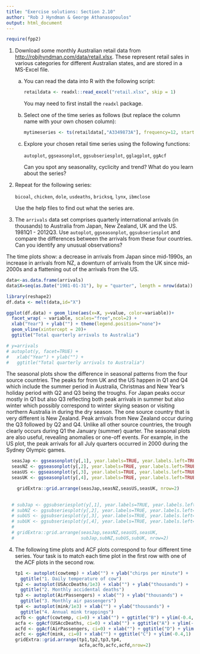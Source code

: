```yaml
---
title: "Exercise solutions: Section 2.10"
author: "Rob J Hyndman & George Athanasopoulos"
output: html_document
---
```

```r
require(fpp2)
```


1. Download some monthly Australian retail data from [http://robjhyndman.com/data/retail.xlsx](http://robjhyndman.com/data/retail.xlsx). These represent retail sales in various categories for different Australian states, and are stored in a MS-Excel file.

    a. You can read the data into R with the following script:

        ```r
        retaildata <- readxl::read_excel("retail.xlsx", skip = 1)
        ```

        You may need to first install the `readxl` package.

    b. Select one of the time series as follows (but replace the column name with your own chosen column):

        ```r
        mytimeseries <- ts(retaildata[,"A3349873A"], frequency=12, start=c(1982,4))
        ```

    c. Explore your chosen retail time series using the following functions:

        `autoplot`, `ggseasonplot`, `ggsubseriesplot`, `gglagplot`, `ggAcf`

        Can you spot any seasonality, cyclicity and trend? What do you learn about the series?

2. Repeat for the following series:

    `bicoal`, `chicken`, `dole`, `usdeaths`, `bricksq`, `lynx`, `ibmclose`

    Use the help files to find out what the series are.

3. The `arrivals` data set comprises quarterly international arrivals (in thousands) to Australia from Japan, New Zealand, UK and the US. 1981Q1 - 2012Q3. Use `autoplot`, `ggseasonplot`, `ggsubseriesplot` and compare the differences between the arrivals from these four countries. Can  you identify any unusual observations? 

The time plots show: a decrease in arrivals from Japan since mid-1990s, an increase in arrivals from NZ, a downturn of arrivals from the UK since mid-2000s and a flattening out of the arrivals from the US.
```r
data<-as.data.frame(arrivals)
data$X=seq(as.Date("1981-01-31"), by = "quarter", length = nrow(data))

library(reshape2)
df.data <- melt(data,id="X")

ggplot(df.data) + geom_line(aes(x=X, y=value, color=variable))+
  facet_wrap( ~ variable, scales="free",ncol=2) +
  xlab("Year") + ylab("") + theme(legend.position="none")+
  geom_vline(xintercept = 20)+
  ggtitle("Total quarterly arrivals to Australia")

# y=arrivals
# autoplot(y, facet=TRUE) +
#   xlab("Year") + ylab("") +
#   ggtitle("Total quarterly arrivals to Australia")
```

The seasonal plots show the difference in seasonal patterns from the four source countries. The peaks for from UK and the US happen in Q1 and Q4 which include the summer period in Australia, Christmas and New Year's holiday period with  Q2 and Q3 being the troughs.  For Japan peaks occur mostly in Q1 but also Q3 reflecting both peak arrivals in summer but also winter which possibly correspond to winter skying season or visiting northern Australia in during the dry season. The one source country that is very different is New Zealand. Peak arrivals from New Zealand occur during the Q3 followed by Q2 and Q4. Unlike all other source countries, the trough clearly occurs during Q1 the January (summer) quarter. The seasonal plots are also useful, revealing anomalies or one-off events. For example, in the US plot, the peak arrivals for all July quarters occurred in 2000 during the Sydney Olympic games. 

```r
  seasJap <- ggseasonplot(y[,1], year.labels=TRUE, year.labels.left=TRUE)+ ylab("")+ggtitle("Japan")
  seasNZ <- ggseasonplot(y[,2], year.labels=TRUE, year.labels.left=TRUE)+ ylab("")+ggtitle("New Zealand")
  seasUS <- ggseasonplot(y[,3], year.labels=TRUE, year.labels.left=TRUE)+ ylab("")+ggtitle("UK")
  seasUK <- ggseasonplot(y[,4], year.labels=TRUE, year.labels.left=TRUE)+ ylab("")+ggtitle("US")

    gridExtra::grid.arrange(seasJap,seasNZ,seasUS,seasUK, nrow=2)

    
  # subJap <- ggsubseriesplot(y[,1], year.labels=TRUE, year.labels.left=TRUE)+ ylab("")+ggtitle("Japan")
  # subNZ <- ggsubseriesplot(y[,2], year.labels=TRUE, year.labels.left=TRUE)+ ylab("")+ggtitle("New Zealand")
  # subUS <- ggsubseriesplot(y[,3], year.labels=TRUE, year.labels.left=TRUE)+ ylab("")+ggtitle("UK")
  # subUK <- ggsubseriesplot(y[,4], year.labels=TRUE, year.labels.left=TRUE)+ ylab("")+ggtitle("US")
  # 
  # gridExtra::grid.arrange(seasJap,seasNZ,seasUS,seasUK, 
  #                         subJap,subNZ,subUS,subUK, nrow=2)
```

4. The following time plots and ACF plots correspond to four different time series. Your task is to match each  time plot in the first row with one of the ACF plots in the second row.

    ```r
    tp1 <- autoplot(cowtemp) + xlab("") + ylab("chirps per minute") +
      ggtitle("1. Daily temperature of cow")
    tp2 <- autoplot(USAccDeaths/1e3) + xlab("") + ylab("thousands") +
      ggtitle("2. Monthly accidental deaths")
    tp3 <- autoplot(AirPassengers) + xlab("") + ylab("thousands") +
      ggtitle("3. Monthly air passengers")
    tp4 <- autoplot(mink/1e3) + xlab("") + ylab("thousands") +
      ggtitle("4. Annual mink trappings")
    acfb <- ggAcf(cowtemp, ci=0) + xlab("") + ggtitle("B") + ylim(-0.4,1)
    acfa <- ggAcf(USAccDeaths, ci=0) + xlab("") + ggtitle("A") + ylim(-0.4,1)
    acfd <- ggAcf(AirPassengers, ci=0) + xlab("") + ggtitle("D") + ylim(-0.4,1)
    acfc <- ggAcf(mink, ci=0) + xlab("") + ggtitle("C") + ylim(-0.4,1)
    gridExtra::grid.arrange(tp1,tp2,tp3,tp4, 
                            acfa,acfb,acfc,acfd,nrow=2)
    ```

